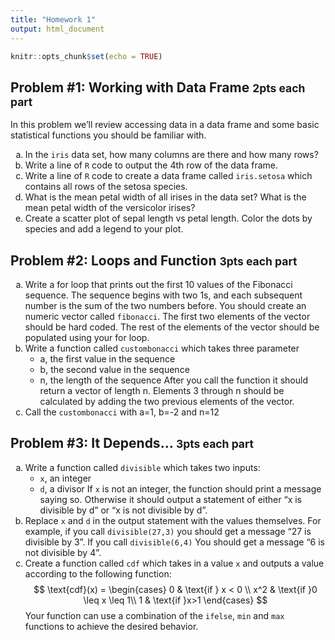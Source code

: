 ---
title: "Homework 1"
output: html_document
---

```{r setup, include=FALSE, warning=FALSE}
knitr::opts_chunk$set(echo = TRUE)
```


## Problem \#1: Working with Data Frame <small>2pts each part</small>

In this problem we'll review accessing data in a data frame and some basic statistical functions you should be familiar with.

  a. In the `iris` data set, how many columns are there and how many rows?
  b. Write a line of `R` code to output the 4th row of the data frame.
  c. Write a line of `R` code to create a data frame called `iris.setosa` which contains all rows of the setosa species. 
  d. What is the mean petal width of all irises in the data set? What is the mean petal width of the versicolor irises?
  e. Create a scatter plot of sepal length vs petal length. Color the dots by species and add a legend to your plot.



## Problem \#2: Loops and Function <small>3pts each part</small>

  a. Write a for loop that prints out the first 10 values of the Fibonacci sequence. The sequence begins with two 1s, and each subsequent number is the sum of the two numbers before. You should create an numeric vector called `fibonacci`. The first two elements of the vector should be hard coded. The rest of the elements of the vector should be populated using your for loop.
  b. Write a function called `custombonacci` which takes three parameter
     - a, the first value in the sequence
     - b, the second value in the sequence
     - n, the length of the sequence
     After you call the function it should return a vector of length n. Elements 3 through n should be calculated by adding the two previous elements of the vector.
  c. Call the `custombonacci` with a=1, b=-2 and n=12



## Problem \#3: It Depends... <small>3pts each part</small>

  a. Write a function called `divisible` which takes two inputs:
     - `x`, an integer
     - `d`, a divisor
     If `x` is not an integer, the function should print a message saying so. Otherwise it should output a statement of either "x is divisible by d" or "x is not divisible by d".
  b. Replace `x` and `d` in the output statement with the values themselves. For example, if you call `divisible(27,3)` you should get a message "27 is divisible by 3". If you call `divisible(6,4)` You should get a message "6 is not divisible by 4".
  c. Create a function called `cdf` which takes in a value `x` and outputs a value according to the following function:
     $$
     \text{cdf}(x) = \begin{cases}
     0 & \text{if } x < 0 \\
     x^2 & \text{if }0 \leq x \leq 1\\
     1 & \text{if }x>1
     \end{cases}
     $$
     Your function can use a combination of the `ifelse`, `min` and `max` functions to achieve the desired behavior. 

